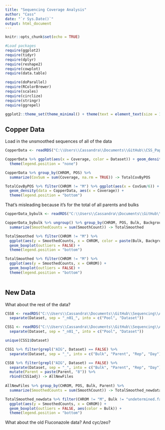 ```yaml
---
title: "Sequencing Coverage Analysis"
author: "Cass"
date: "`r Sys.Date()`"
output: html_document
---
```


```r
knitr::opts_chunk$set(echo = TRUE)

#Load packages
require(ggplot2)
require(tidyr)
require(dplyr)
require(reshape2)
require(cowplot)
require(data.table)

require(doParallel)
require(RColorBrewer)
require(scales)
require(circlize) 
require(stringr)
require(ggrepel)

ggplot2::theme_set(theme_minimal() + theme(text = element_text(size = 10)))
```

## Copper Data

Load in the unsmoothed sequences of all of the data

```r
CopperData <- readRDS("C:\\Users\\Cassandra\\Documents\\GitHub\\CSS_Paper\\ChromosomeFixation\\BSA_Analysis\\Output\\rawdata_called_ex.rds")
```

```r
CopperData %>% ggplot(aes(x = Coverage, color = Dataset)) + geom_density() +
  theme(legend.position = "none")

CopperData %>% group_by(CHROM, POS) %>%
  summarize(CovSum = sum(Coverage, na.rm = TRUE)) -> TotalCovByPOS

TotalCovByPOS %>% filter(CHROM != "M") %>% ggplot(aes(x = CovSum/6)) + geom_density(aes(color = CHROM)) +
  geom_density(data = CopperData, aes(x = Coverage)) +
  theme(legend.position = "bottom")
```

That's misleading because it's for the total of all parents and bulks

```r
CopperData_bybulk <- readRDS("C:\\Users\\Cassandra\\Documents\\GitHub\\CSS_Paper\\ChromosomeFixation\\BSA_Analysis\\Output\\rd_factor_G200.rds")

CopperData_bybulk %>% ungroup() %>% group_by(CHROM, POS, Bulk, Background) %>%
  summarize(SmoothedCounts = sum(SmoothCount)) -> TotalSmoothed

TotalSmoothed %>% filter(CHROM != "M") %>% 
  ggplot(aes(y = SmoothedCounts, x = CHROM, color = paste(Bulk, Background))) + 
  geom_boxplot(outliers = FALSE) +
  theme(legend.position = "bottom")

TotalSmoothed %>% filter(CHROM != "M") %>% 
  ggplot(aes(y = SmoothedCounts, x = CHROM)) + 
  geom_boxplot(outliers = FALSE) +
  theme(legend.position = "bottom")
  
```
## New Data

What about the rest of the data?

```r
CSS8 <- readRDS("C:\\Users\\Cassandra\\Documents\\GitHub\\Sequencing\\Analysis\\Analysis_2024\\CSSVIII_A24_rawdata_smoothed_G200x.rds") %>% 
  separate(Dataset, sep = "_n01_", into = c("Pool", "Dataset"))

CSS1 <- readRDS("C:\\Users\\Cassandra\\Documents\\GitHub\\Sequencing\\Analysis\\Analysis_2024\\CSSI_A24_rawdata_smoothed_G200x.rds") %>% 
  separate(Dataset, sep = "_n01_", into = c("Pool", "Dataset"))
```

```r

unique(CSS1$Dataset)

CSS1 %>% filter(grepl("AIG", Dataset) == FALSE) %>%
  separate(Dataset, sep = "_", into = c("Bulk", "Parent", "Rep", "Day")) -> CSS1adj

CSS8 %>% filter(grepl("AIG", Dataset) == FALSE) %>%
  separate(Dataset, sep = "_", into = c("Bulk", "Parent", "Rep", "Day")) %>% 
  mutate(Parent = paste(Parent, "8")) %>%
  rbind(CSS1adj) -> AllNewFiles
  
AllNewFiles %>% group_by(CHROM, POS, Bulk, Parent) %>%
  summarize(SmoothedCounts = sum(SmoothCount)) -> TotalSmoothed_newdata

TotalSmoothed_newdata %>% filter(CHROM != "M", Bulk != "undetermined.fastq") %>% 
  ggplot(aes(y = SmoothedCounts, x = CHROM)) + 
  geom_boxplot(outliers = FALSE, aes(color = Bulk)) +
  theme(legend.position = "bottom")
```

What about the old Fluconazole data? And cyc/zeo?

```r

```

